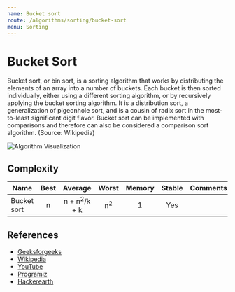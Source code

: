```yaml
---
name: Bucket sort
route: /algorithms/sorting/bucket-sort
menu: Sorting
---
```


# Bucket Sort

Bucket sort, or bin sort, is a sorting algorithm that works by distributing the elements
of an array into a number of buckets. Each bucket is then sorted individually, either
using a different sorting algorithm, or by recursively applying the bucket sorting
algorithm. It is a distribution sort, a generalization of pigeonhole sort, and is a cousin
of radix sort in the most-to-least significant digit flavor. Bucket sort can be
implemented with comparisons and therefore can also be considered a comparison sort
algorithm. (Source: Wikipedia)

![Algorithm Visualization](https://cdn.programiz.com/sites/tutorial2program/files/Bucket_2.png)

## Complexity

| Name        | Best |         Average         |     Worst     | Memory | Stable | Comments |
| ----------- | :--: | :---------------------: | :-----------: | :----: | :----: | :------- |
| Bucket sort |  n   | n + n<sup>2</sup>/k + k | n<sup>2</sup> |   1    |  Yes   |          |

## References

- [Geeksforgeeks](https://www.geeksforgeeks.org/bucket-sort-2/)
- [Wikipedia](https://en.wikipedia.org/wiki/Bucket_sort)
- [YouTube](https://www.youtube.com/watch?v=VuXbEb5ywrU&ab_channel=GeeksforGeeks)
- [Programiz](https://www.programiz.com/dsa/bucket-sort)
- [Hackerearth](https://www.hackerearth.com/practice/algorithms/sorting/bucket-sort/tutorial/)
